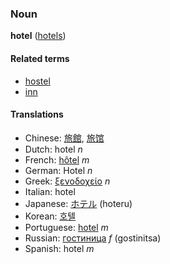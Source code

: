 ===Noun===
'''hotel''' ([[hotels]])

====Related terms====
*[[hostel]]
*[[inn]]

====Translations====
*Chinese: [[旅館]], [[旅馆]]
*Dutch: hotel ''n''
*French: [[hôtel]] ''m''
*German: Hotel ''n''
*Greek: [[ξενοδοχείο]] ''n''
*Italian: hotel
*Japanese: [[ホテル]] (hoteru)
*Korean: [[호텔]]
*Portuguese: [[hotel]] ''m''
*Russian: [[гостиница]] ''f'' (gostinitsa)
*Spanish: hotel ''m''